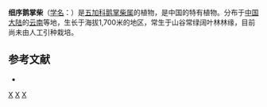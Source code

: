 {{Speciesbox 
| genus = Schefflera
| species = tenuis
| authority =  [[李惠林|H. L. Li]]
}}
'''细序鹅掌柴'''（[[学名|学名]]：{{lang|la|''Schefflera tenuis''}}）是[[五加科|五加科]][[鹅掌柴属|鹅掌柴属]]的植物，是中国的特有植物。分布于[[中国大陆|中国大陆]]的[[云南|云南]]等地，生长于海拔1,700米的地区，常生于山谷常绿阔叶林林缘，目前尚未由人工引种栽培。

== 参考文献 ==
<div class="references-small">
* {{cite web| url =http://www.bioinfo.cn/db05/KmzwSpecies.php?action=view&id=1340| title =细序鹅掌柴| work =《中国高等植物数据库全库》| publisher =中国科学院微生物研究所| author =昆明植物研究所| accessdate =2009-02-22| deadurl =yes| archiveurl =https://web.archive.org/web/20160305102630/http://www.bioinfo.cn/db05/KmzwSpecies.php?action=view&id=1340| archivedate =2016-03-05}}
</div>
{{Taxonbar|from=Q15225435}}

[[Category:鹅掌柴属|X]]
[[Category:中國特有植物|X]]
[[Category:云南植物|X]]
